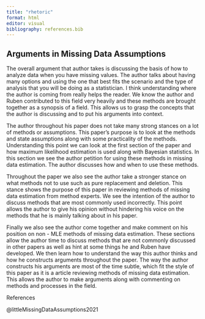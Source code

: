 ```yaml
---
title: "rhetoric"
format: html
editor: visual
bibliography: references.bib
---
```


## Arguments in Missing Data Assumptions

The overall argument that author takes is discussing the basis of how to analyze data when you have missing values. The author talks about having many options and using the one that best fits the scenario and the type of analysis that you will be doing as a statistician. I think understanding where the author is coming from really helps the reader. We know the author and Ruben contributed to this field very heavily and these methods are brought together as a synopsis of a field. This allows us to grasp the concepts that the author is discussing and to put his arguments into context.

The author throughout his paper does not take many strong stances on a lot of methods or assumptions. This paper's purpose is to look at the methods and state assumptions along with some practicality of the methods. Understanding this point we can look at the first section of the paper and how maximum likelihood estimation is used along with Bayesian statistics. In this section we see the author petition for using these methods in missing data estimation. The author discusses how and when to use these methods.

Throughout the paper we also see the author take a stronger stance on what methods not to use such as pure replacement and deletion. This stance shows the purpose of this paper in reviewing methods of missing data estimation from method experts. We see the intention of the author to discuss methods that are most commonly used incorrectly. This point allows the author to give his opinion without hindering his voice on the methods that he is mainly talking about in his paper.

Finally we also see the author come together and make comment on his position on non - MLE methods of missing data estimation. These sections allow the author time to discuss methods that are not commonly discussed in other papers as well as hint at some things he and Ruben have developed. We then learn how to understand the way this author thinks and how he constructs arguments throughout the paper. The way the author constructs his arguments are most of the time subtle, which fit the style of this paper as it is a article reviewing methods of missing data estimation. This allows the author to make arguments along with commenting on methods and processes in the field.

References

@littleMissingDataAssumptions2021
